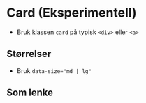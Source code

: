 
<Meta of={stories} />

# Card (Eksperimentell)
- Bruk klassen `card` på typisk `<div>` eller `<a>`
<Canvas of={stories.Default} />

## Størrelser
- Bruk `data-size="md | lg"`
<Canvas of={stories.AsLink} />

## Som lenke
<Canvas of={stories.AsLink} />
